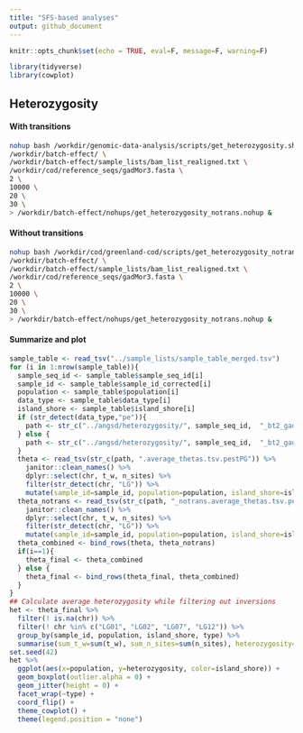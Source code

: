 ```yaml
---
title: "SFS-based analyses"
output: github_document
---
```


```r
knitr::opts_chunk$set(echo = TRUE, eval=F, message=F, warning=F)
```

```r
library(tidyverse)
library(cowplot)
```

## Heterozygosity

#### With transitions

```bash
nohup bash /workdir/genomic-data-analysis/scripts/get_heterozygosity.sh \
/workdir/batch-effect/ \
/workdir/batch-effect/sample_lists/bam_list_realigned.txt \
/workdir/cod/reference_seqs/gadMor3.fasta \
2 \
10000 \
20 \
30 \
> /workdir/batch-effect/nohups/get_heterozygosity_notrans.nohup &
```

#### Without transitions

```bash
nohup bash /workdir/cod/greenland-cod/scripts/get_heterozygosity_notrans.sh \
/workdir/batch-effect/ \
/workdir/batch-effect/sample_lists/bam_list_realigned.txt \
/workdir/cod/reference_seqs/gadMor3.fasta \
2 \
10000 \
20 \
30 \
> /workdir/batch-effect/nohups/get_heterozygosity_notrans.nohup &
```

#### Summarize and plot

```r
sample_table <- read_tsv("../sample_lists/sample_table_merged.tsv")
for (i in 1:nrow(sample_table)){
  sample_seq_id <- sample_table$sample_seq_id[i]
  sample_id <- sample_table$sample_id_corrected[i]
  population <- sample_table$population[i]
  data_type <- sample_table$data_type[i]
  island_shore <- sample_table$island_shore[i]
  if (str_detect(data_type,"pe")){
    path <- str_c("../angsd/heterozygosity/", sample_seq_id,  "_bt2_gadMor3_minq20_sorted_dedup_overlapclipped_realigned_mindp2_maxdp10000_minq20_minmapq30")
  } else {
    path <- str_c("../angsd/heterozygosity/", sample_seq_id,  "_bt2_gadMor3_minq20_sorted_dedup_realigned_mindp2_maxdp10000_minq20_minmapq30")
  }
  theta <- read_tsv(str_c(path, ".average_thetas.tsv.pestPG")) %>% 
    janitor::clean_names() %>%
    dplyr::select(chr, t_w, n_sites) %>%
    filter(str_detect(chr, "LG")) %>%
    mutate(sample_id=sample_id, population=population, island_shore=island_shore, type="Including transitions")
  theta_notrans <- read_tsv(str_c(path, "_notrans.average_thetas.tsv.pestPG")) %>% 
    janitor::clean_names() %>%
    dplyr::select(chr, t_w, n_sites) %>%
    filter(str_detect(chr, "LG")) %>%
    mutate(sample_id=sample_id, population=population, island_shore=island_shore, type="Excluding transitions")
  theta_combined <- bind_rows(theta, theta_notrans)
  if(i==1){
    theta_final <- theta_combined
  } else {
    theta_final <- bind_rows(theta_final, theta_combined)
  }
}
## Calculate average heterozygosity while filtering out inversions
het <- theta_final %>%
  filter(! is.na(chr)) %>% 
  filter(! chr %in% c("LG01", "LG02", "LG07", "LG12")) %>%
  group_by(sample_id, population, island_shore, type) %>%
  summarise(sum_t_w=sum(t_w), sum_n_sites=sum(n_sites), heterozygosity=sum_t_w/sum_n_sites)
set.seed(42)
het %>%
  ggplot(aes(x=population, y=heterozygosity, color=island_shore)) +
  geom_boxplot(outlier.alpha = 0) +
  geom_jitter(height = 0) +
  facet_wrap(~type) +
  coord_flip() +
  theme_cowplot() +
  theme(legend.position = "none")

```